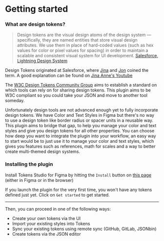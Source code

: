 # Getting started

### What are design tokens?
> Design tokens are the visual design atoms of the design system — specifically, they are named entities that store visual design attributes. We use them in place of hard-coded values (such as hex values for color or pixel values for spacing) in order to maintain a scalable and consistent visual system for UI development.
[Salesforce, Lightning Design System](https://www.lightningdesignsystem.com/design-tokens/)

Design Tokens originated at Salesforce, where [Jina](https://twitter.com/jina) and [Jon](https://twitter.com/jonnyl) coined the term. A good explanation can be found on [Jina Anne's Youtube](https://www.youtube.com/watch?v=q5qIowMyVt8)

The [W3C Design Tokens Community Group](https://github.com/design-tokens/community-group) aims to establish a standard on which tools can rely on for sharing design tokens. This plugin aims to be W3C compliant so you could take your JSON and move to another tool someday.

Unfortunately design tools are not advanced enough yet to fully incorporate design tokens. We have Color and Text Styles in Figma but there's no way to use a design token like border radius or spacer units in a reusable way. This plugin aims to bridge that gap, to help you manage your color and text styles and give you design tokens for all other properties. You can choose how deep you want to integrate the plugin into your workflow, an easy way to start would be to just use it to manage your color and text styles, which gives you features such as references, math for scales and a way to better create multi-themed design systems.

### Installing the plugin

Install Tokens Studio for Figma by hitting the `Install` button on [this page](https://www.figma.com/community/plugin/843461159747178978) (either in Figma or in the browser)

If you launch the plugin for the very first time, you won't have any tokens defined just yet. Click on `Get started` to get started.

---



<ReactPlayer
  muted
  playsinline
  width="100%"
  height="auto"
  loop
  playing
  controls
  url="/getting-started.mp4"
/>


Then, you can proceed in one of the following ways:

- Create your own tokens via the UI
- Import your existing styles into Tokens
- Sync your existing tokens using remote sync (GitHub, GitLab, JSONbin)
- Create tokens via the JSON editor
